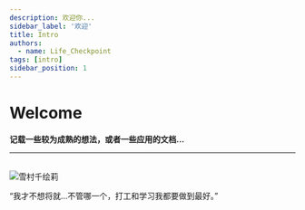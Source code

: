 ```yaml
---
description: 欢迎你...
sidebar_label: '欢迎'
title: Intro
authors:
  - name: Life_Checkpoint
tags: [intro]
sidebar_position: 1
---
```


# Welcome

**记载一些较为成熟的想法，或者一些应用的文档...**

---

<br />

<div style={{
  display: 'flex',
  flexDirection: 'column',
  alignItems: 'center',
  justifyContent: 'center',
  textAlign: 'center',
  margin: '20px 0'
}}>
  <img 
    src="/img/YukimuraChieri.png" 
    alt="雪村千绘莉" 
    style={{ maxWidth: '950px', borderRadius: '10px' }} 
  />
  <p style={{
    fontSize: '20px', 
    color: 'white', 
    textShadow: `
      1px 1px 2px #b19cd9, 
      -1px -1px 2px #b19cd9, 
      1px -1px 2px #b19cd9, 
      -1px 1px 2px #b19cd9
    `,
    marginTop: '10px'
  }}>
    “我才不想将就...不管哪一个，打工和学习我都要做到最好。”
  </p>
</div>
